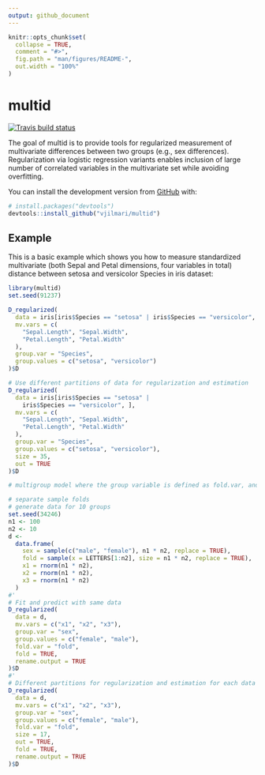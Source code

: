 ```yaml
---
output: github_document
---
```


<!-- README.md is generated from README.Rmd. Please edit that file -->

```r
knitr::opts_chunk$set(
  collapse = TRUE,
  comment = "#>",
  fig.path = "man/figures/README-",
  out.width = "100%"
)
```

# multid

<!-- badges: start -->
[![Travis build status](https://travis-ci.com/vjilmari/multid.svg?branch=main)](https://travis-ci.com/vjilmari/multid)
<!-- badges: end -->

The goal of multid is to provide tools for regularized measurement of multivariate differences between two groups (e.g., sex differences). Regularization via logistic regression variants enables inclusion of large number of correlated variables in the multivariate set while avoiding overfitting. 

<!--  ## Installation

You can install the released version of multid from [CRAN](https://CRAN.R-project.org) with:

``` r
install.packages("multid")
```-->

You can install the development version from [GitHub](https://github.com/) with:

``` r
# install.packages("devtools")
devtools::install_github("vjilmari/multid")
```
## Example

This is a basic example which shows you how to measure standardized multivariate (both Sepal and Petal dimensions, four variables in total) distance between setosa and versicolor Species in iris dataset:

```r
library(multid)
set.seed(91237)

D_regularized(
  data = iris[iris$Species == "setosa" | iris$Species == "versicolor", ],
  mv.vars = c(
    "Sepal.Length", "Sepal.Width",
    "Petal.Length", "Petal.Width"
  ),
  group.var = "Species",
  group.values = c("setosa", "versicolor")
)$D

# Use different partitions of data for regularization and estimation
D_regularized(
  data = iris[iris$Species == "setosa" |
    iris$Species == "versicolor", ],
  mv.vars = c(
    "Sepal.Length", "Sepal.Width",
    "Petal.Length", "Petal.Width"
  ),
  group.var = "Species",
  group.values = c("setosa", "versicolor"),
  size = 35,
  out = TRUE
)$D

# multigroup model where the group variable is defined as fold.var, and output is produced separately for each group/fold. Groups are also used as folds in the k-fold cross-validation procedure.

# separate sample folds
# generate data for 10 groups
set.seed(34246)
n1 <- 100
n2 <- 10
d <-
  data.frame(
    sex = sample(c("male", "female"), n1 * n2, replace = TRUE),
    fold = sample(x = LETTERS[1:n2], size = n1 * n2, replace = TRUE),
    x1 = rnorm(n1 * n2),
    x2 = rnorm(n1 * n2),
    x3 = rnorm(n1 * n2)
  )
#'
# Fit and predict with same data
D_regularized(
  data = d,
  mv.vars = c("x1", "x2", "x3"),
  group.var = "sex",
  group.values = c("female", "male"),
  fold.var = "fold",
  fold = TRUE,
  rename.output = TRUE
)$D
#'
# Different partitions for regularization and estimation for each data fold
D_regularized(
  data = d,
  mv.vars = c("x1", "x2", "x3"),
  group.var = "sex",
  group.values = c("female", "male"),
  fold.var = "fold",
  size = 17,
  out = TRUE,
  fold = TRUE,
  rename.output = TRUE
)$D


```

